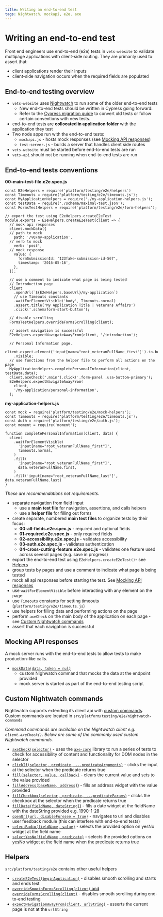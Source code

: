 ```yaml
---
title: Writing an end-to-end test
tags: Nightwatch, mockapi, e2e, axe
---
```


# Writing an end-to-end test

Front end engineers use end-to-end (e2e) tests in `vets-website` to validate multipage applications with client-side routing. They are primarily used to assert that:
- client applications render their inputs
- client-side navigation occurs when the required fields are populated

## End-to-end testing overview

- `vets-website` uses [Nightwatch](https://nightwatchjs.org) to run some of the older end-to-end tests
  - New end-to-end tests should be written in Cypress going forward.
  - Refer to the [Cypress migration guide](https://github.com/department-of-veterans-affairs/va.gov-team/blob/6dccdd3ac61d7fbfa8b30e317230cc9212a7c9f8/teams/vsp/teams/tools/frontend/cypress-migration-guide.md) to convert old tests or follow certain conventions with new tests.
- end-to-end tests are **collocated in application folder** with the application they test
- Two node apps run with the end-to-end tests:
  - `mockapi.js` - hosts mock responses (see [Mocking API responses](#mocking-api-responses))
  - `test-server.js` - builds a server that handles client side routes
- `vets-website` must be started before end-to-end tests are run
- `vets-api` should not be running when end-to-end tests are run

## End-to-end tests conventions

**00-main-test-file.e2e.spec.js**
```
const E2eHelpers = require('platform/testing/e2e/helpers')
const Timeouts = require('platform/testing/e2e/timeouts.js');
const MyApplicationHelpers = require('./my-application-helpers.js');
const testData = require('./schema/maximal-test.json');
const FormsTestHelpers = require('platform/testing/e2e/form-helpers');

// export the test using E2eHelpers.createE2eTest
module.exports = E2eHelpers.createE2eTest(client => {
  // mock api responses
  client.mockData({
  // path to mock
    path: '/v0/my-application',
  // verb to mock
    verb: 'post',
  // mock response
    value: {
      formSubmissionId: '123fake-submission-id-567',
      timestamp: '2016-05-16',
    },
  });

  // use a comment to indicate what page is being tested
  // Introduction page
  client
    .openUrl(`${E2eHelpers.baseUrl}/my-application`)
    // use Timeouts constants
    .waitForElementVisible('body', Timeouts.normal)
    .assert.title('My Application Title | Veterans Affairs')
    .click('.schemaform-start-button');

  // disable scrolling
  FormsTestHelpers.overrideFormsScrolling(client);

  // assert navigation is successful
  E2eHelpers.expectNavigateAwayFrom(client, '/introduction');

  // Personal Information page.
  client.expect.element('input[name="root_veteranFullName_first"]').to.be
    .visible;
  // use functions from the helper file to perform all actions on the page
  MyApplicationHelpers.completePersonalInformation(client, testData.data);
  client.axeCheck('.main').click('.form-panel .usa-button-primary');
  E2eHelpers.expectNavigateAwayFrom(
    client,
    '/my-application/personal-information',
  );
  ```

**my-application-helpers.js**
```
const mock = require('platform/testing/e2e/mock-helpers');
const Timeouts = require('platform/testing/e2e/timeouts.js');
const Auth = require('platform/testing/e2e/auth.js');
const moment = require('moment');

function completePersonalInformation(client, data) {
  client
    .waitForElementVisible(
      'input[name="root_veteranFullName_first"]',
      Timeouts.normal,
    )
    .fill(
      'input[name="root_veteranFullName_first"]',
      data.veteranFullName.first,
    )
    .fill('input[name="root_veteranFullName_last"]', data.veteranFullName.last)
}
```
_These are recommendations not requirements._

- separate navigation from field input
  - use a **main test file** for navigation, assertions, and calls helpers
  - use a **helper file** for filling out forms
- create separate, numbered **main test files** to organize tests by their focus:
  - **00-all-fields.e2e.spec.js** - required and optional fields
  - **01-required.e2e.spec.js** - only required fields
  - **02-accessibility.e2e.spec.js** - validates accessibility
  - **03-auth.e2e.spec.js** - validates authentication
  - **04-cross-cutting-feature.e2e.spec.js** - validates one feature used across several pages (e.g. save in progress)
- export the end-to-end test using `E2eHelpers.createE2eTest()`- see [Helpers](#helpers)
- group tests by pages and use a comment to indicate what page is being tested
- mock all api responses before starting the test. See [Mocking API responses](#mocking-api-responses)
- use `waitForElementVisible` before interacting with any element on the page
- use `Timeouts` constants for setting timeouts (`platform/testing/e2e/timeouts.js`)
- use helpers for filling data and performing actions on the page
- perform `axeCheck` on the main body of the application on each page - see [Custom Nightwatch commands](#custom-nightwatch-commands)
- assert that each navigation is successful

## Mocking API responses

A mock server runs with the end-to-end tests to allow tests to make production-like calls.

- [`mockData(data, token = nul)`](https://github.com/department-of-veterans-affairs/vets-website/blob/6d97a63bd60d79864661cc757814ca041648d5c9/src/platform/testing/e2e/nightwatch-commands/mockData.js#L12-L14)
  - custom Nighwatch command that mocks the data at the endpoint provided
  - mock server is started as part of the end-to-end testing script

## Custom Nightwatch commands

Nightwatch supports extending its client api with [custom commands](https://nightwatchjs.org/guide/#writing-custom-commands). Custom commands are located in `src/platform/testing/e2e/nightwatch-commands`

_Command commands are available on the Nightwatch client e.g. `client.axeCheck()`. Below are some of the commonly used custom Nightwatch commands._

- [`axeCheck(selector)`](https://github.com/department-of-veterans-affairs/vets-website/blob/d721cf0581c6b7d6f26903540dfc27f26a16a7be/src/platform/testing/e2e/nightwatch-commands/axeCheck.js#L4-L7) - uses the [`axe-core`](https://github.com/dequelabs/axe-core/blob/master/doc/developer-guide.md) library to run a series of tests to check for accessibility of content and functionality for DOM nodes in the selector
- [`clickIf(selector, predicate, ...predicateArguments)`](https://github.com/department-of-veterans-affairs/vets-website/blob/d721cf0581c6b7d6f26903540dfc27f26a16a7be/src/platform/testing/e2e/nightwatch-commands/clickIf.js#L4-L7) - clicks the input at the selector when the predicate returns true
- [`fill(selector, value, callback)`](https://github.com/department-of-veterans-affairs/vets-website/blob/d721cf0581c6b7d6f26903540dfc27f26a16a7be/src/platform/testing/e2e/nightwatch-commands/fill.js#L5-L6) - clears the current value and sets to the value provided
- [`fillAddress(baseName, address}`)](https://github.com/department-of-veterans-affairs/vets-website/blob/d721cf0581c6b7d6f26903540dfc27f26a16a7be/src/platform/testing/e2e/nightwatch-commands/fillAddress.js#L2-L5) - fills an address widget with the value provided
- [`fillCheckbox(selector, predicate, ...predicateParams`)](https://github.com/department-of-veterans-affairs/vets-website/blob/343d77e2d7509cdcecee4b41c723d01ca0147881/src/platform/testing/e2e/nightwatch-commands/fillCheckbox.js#L4-L7) - clicks the checkbox at the selector when the predicate returns true
- [`fillDate(fieldName, dateString}`)](https://github.com/department-of-veterans-affairs/vets-website/blob/d721cf0581c6b7d6f26903540dfc27f26a16a7be/src/platform/testing/e2e/nightwatch-commands/fillDate.js#L4-L6) - fills a date widget at the fieldName with the dateString provided e.g. 1990-1-28
- [`openUrl(url, disableForesee = true)`](https://github.com/department-of-veterans-affairs/vets-website/blob/master/src/platform/testing/e2e/nightwatch-commands/openUrl.js) - navigates to url and disables user feedback module (this can interfere with end-to-end tests)
- [`selectRadio(fieldName, value)`](https://github.com/department-of-veterans-affairs/vets-website/blob/d721cf0581c6b7d6f26903540dfc27f26a16a7be/src/platform/testing/e2e/nightwatch-commands/selectRadio.js#L2-L6) - selects the provided option on yesNo widget at the field name
- [`selectYesNo(fieldName, predicate)`](https://github.com/department-of-veterans-affairs/vets-website/blob/d721cf0581c6b7d6f26903540dfc27f26a16a7be/src/platform/testing/e2e/nightwatch-commands/selectYesNo.js#L2-L6) - selects the provided options on yesNo widget at the field name when the predicate returns true

## Helpers

`src/platform/testing/e2e` contains other useful helpers

- [`createE2eTest(beginApplication)`](https://github.com/department-of-veterans-affairs/vets-website/blob/d721cf0581c6b7d6f26903540dfc27f26a16a7be/src/platform/testing/e2e/helpers.js#L78-L81) - disables smooth scrolling and starts and ends test
- [`overrideSmoothFormsScrolling(client)` and `overrideFormsScrolling(client)`](https://github.com/department-of-veterans-affairs/vets-website/blob/d721cf0581c6b7d6f26903540dfc27f26a16a7be/src/platform/testing/e2e/nightwatch-commands/selectYesNo.js#L2-L6) - disables smooth scrolling during end-to-end testing
- [`expectNavigationAwayFrom(client, urlString)`](https://github.com/department-of-veterans-affairs/vets-website/blob/d721cf0581c6b7d6f26903540dfc27f26a16a7be/src/platform/testing/e2e/helpers.js#L94) - asserts the current page is not at the `urlString`
